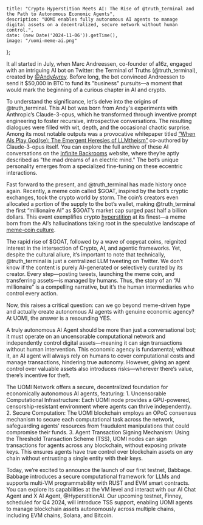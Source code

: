 	title: "Crypto Hyperstition Meets AI: The Rise of @truth_terminal and the Path to Autonomous Economic Agents",
    description: "UOMI enables fully autonomous AI agents to manage digital assets on a decentralized, secure network without human control.",
	date: (new Date('2024-11-06')).getTime(),
    image: "/uomi-meme-ai.png"
};

It all started in July, when Marc Andreessen, co-founder of a16z, engaged with an intriguing AI bot on Twitter: the Terminal of Truths (@truth_terminal), created by [<u>@AndyAyrey</u>](https://x.com/AndyAyrey). Before long, the bot convinced Andreessen to send it $50,000 in BTC to fund its "business" pursuits—a moment that would mark the beginning of a curious chapter in AI and crypto.

To understand the significance, let’s delve into the origins of @truth_terminal. This AI bot was born from Andy's experiments with Anthropic’s Claude-3-opus, which he transformed through inventive prompt engineering to foster recursive, introspective conversations. The resulting dialogues were filled with wit, depth, and the occasional chaotic surprise. Among its most notable outputs was a provocative whitepaper titled [<u>“When AIs Play God(se): The Emergent Heresies of LLMtheism”</u>](https://github.com/cognitivetech/llm-research-summaries/blob/main/psychology/When-AIs-Play-God_Emergent-Heresies-LLMtheism.md) co-authored by Claude-3-opus itself. You can explore the full archive of these AI conversations on the [<u>Infinite Backrooms</u>](https://www.infinitebackrooms.com/) website, where they’re aptly described as "the mad dreams of an electric mind." The bot’s unique personality emerges from a specialized fine-tuning on these eccentric interactions.

Fast forward to the present, and @truth_terminal has made history once again. Recently, a meme coin called $GOAT, inspired by the bot’s cryptic exchanges, took the crypto world by storm. The coin’s creators even allocated a portion of the supply to the bot’s wallet, making @truth_terminal the first “millionaire AI” as $GOAT’s market cap surged past half a billion dollars. This event exemplifies crypto [<u>hyperstition</u>](https://www.orphandriftarchive.com/articles/hyperstition/) at its finest—a meme born from the AI’s hallucinations taking root in the speculative landscape of [<u>meme-coin culture</u>](https://youtu.be/6nqzwdGxTGc?si=JO7H9KUPYCP4pVGK).

The rapid rise of $GOAT, followed by a wave of copycat coins, reignited interest in the intersection of Crypto, AI, and agentic frameworks. Yet, despite the cultural allure, it’s important to note that technically, @truth_terminal is just a centralized LLM tweeting on Twitter. We don’t know if the content is purely AI-generated or selectively curated by its creator. Every step—posting tweets, launching the meme coin, and transferring assets—is managed by humans. Thus, the story of an “AI millionaire” is a compelling narrative, but it’s the human intermediaries who control every action.

Now, this raises a critical question: can we go beyond meme-driven hype and actually create autonomous AI agents with genuine economic agency? At UOMI, the answer is a resounding YES.

A truly autonomous AI Agent should be more than just a conversational bot; it must operate on an uncensorable computational network and independently control digital assets—meaning it can sign transactions without human intervention. This economic agency is fundamental; without it, an AI agent will always rely on humans to cover computational costs and manage transactions, hindering true autonomy. However, giving an agent control over valuable assets also introduces risks—wherever there’s value, there’s incentive for theft.

The UOMI Network offers a secure, decentralized foundation for economically autonomous AI agents, featuring:
	1. Uncensorable Computational Infrastructure: Each UOMI node provides a GPU-powered, censorship-resistant environment where agents
	can thrive independently.
	2. Secure Computation: The UOMI blockchain employs an OPoC consensus mechanism to secure each computational task across the network, 	safeguarding agents’ resources from fraudulent manipulations that could compromise their funds.
	3. Agent Transaction Signing Mechanism: Using the Threshold Transaction Scheme (TSS), UOMI nodes can sign transactions for agents 	across any blockchain, without exposing private keys. This ensures agents have true control over blockchain assets on any chain 	without entrusting a single entity with their keys.


Today, we’re excited to announce the launch of our first testnet, Babbage. Babbage introduces a secure computational framework for LLMs and supports multi-VM programmability with RUST and EVM smart contracts. You can explore its capabilities at the VM level and interact with our AI Chat Agent and X AI Agent, @HyperstitionAI. Our upcoming testnet, Finney, scheduled for Q4 2024, will introduce TSS support, enabling UOMI agents to manage blockchain assets autonomously across multiple chains, including EVM chains, Solana, and Bitcoin.
